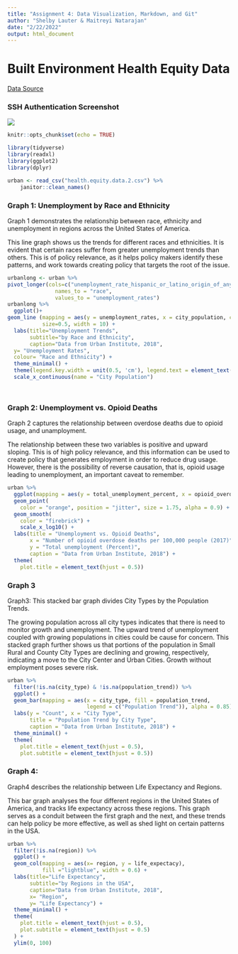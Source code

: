 ```yaml
---
title: "Assignment 4: Data Visualization, Markdown, and Git"
author: "Shelby Lauter & Maitreyi Natarajan"
date: "2/22/2022"
output: html_document
---
```


# Built Environment Health Equity Data
[Data Source](https://datacatalog.urban.org/dataset/72-small-and-medium-size-cities-built-environment-and-health-equity-dataset)

### SSH Authentication Screenshot
![](Git.remote.screenshot.png)


```r
knitr::opts_chunk$set(echo = TRUE)

library(tidyverse)
library(readxl)
library(ggplot2)
library(dplyr)

urban <- read_csv("health.equity.data.2.csv") %>%
    janitor::clean_names()

```



### Graph 1: Unemployment by Race and Ethnicity

Graph 1 demonstrates the relationship between race, ethnicity and unemployment in regions across the United States of America.

This line graph shows us the trends for different races and ethnicities. It is evident that certain races suffer from greater unemployment trends than others. This is of policy relevance, as it helps policy makers identify these patterns, and work towards creating policy that targets the root of the issue.

```r

urbanlong <- urban %>%
pivot_longer(cols=c("unemployment_rate_hispanic_or_latino_origin_of_any_race", "unemployment_rate_asian_alone", "unemployment_rate_white_alone", "unemployment_rate_black_or_african_american_alone", "total_unemployment_percent"),
               names_to = "race",
               values_to = "unemployment_rates")
urbanlong %>%
  ggplot()+
geom_line (mapping = aes(y = unemployment_rates, x = city_population, color=race), 
           size=0.5, width = 10) +
  labs(title="Unemployment Trends",
       subtitle="by Race and Ethnicity",
       caption="Data from Urban Institute, 2018",
  y= "Unemployment Rates",
  colour= "Race and Ethnicity") +
  theme_minimal() +
  theme(legend.key.width = unit(0.5, 'cm'), legend.text = element_text(size=7)) +
  scale_x_continuous(name = "City Population")




```




### Graph 2: Unemployment vs. Opioid Deaths

Graph 2 captures the relationship between overdose deaths due to opioid usage, and unamployment.

The relationship between these two variables is positive and upward sloping. This is of high policy relevance, and this information can be used to create policy that generates employment in order to reduce drug usage. However, there is the possibility of reverse causation, that is, opioid usage leading to unemployment, an important caveat to remember.

```r
urban %>%
  ggplot(mapping = aes(y = total_unemployment_percent, x = opioid_overdose_deaths)) +
  geom_point(
    color = "orange", position = "jitter", size = 1.75, alpha = 0.9) +
  geom_smooth(
    color = "firebrick") + 
    scale_x_log10() +
  labs(title = "Unemployment vs. Opioid Deaths",
       x = "Number of opioid overdose deaths per 100,000 people (2017)",
       y = "Total unemployment (Percent)", 
       caption = "Data from Urban Institute, 2018") +
  theme(
    plot.title = element_text(hjust = 0.5)) 

```
### Graph 3
Graph3: This stacked bar graph divides City Types by the Population Trends.

The growing population across all city types indicates that there is need to monitor growth and unemployment. The upward trend of unemployment coupled with growing populations in cities could be cause for concern. This stacked graph further shows us that portions of the population in Small Rural and County City Types are declining and growing, respectively, indicating a move to the City Center and Urban Cities. Growth without employment poses severe risk.

```r

urban %>%
  filter(!is.na(city_type) & !is.na(population_trend)) %>%
  ggplot() + 
  geom_bar(mapping = aes(x = city_type, fill = population_trend,
                         legend = c("Population Trend")), alpha = 0.85) +
  labs(y = "Count", x = "City Type",
       title = "Population Trend by City Type",
       caption = "Data from Urban Institute, 2018") +
  theme_minimal() +
  theme(
    plot.title = element_text(hjust = 0.5),
    plot.subtitle = element_text(hjust = 0.5))
```
### Graph 4:

Graph4 describes the relationship between Life Expectancy and Regions.

This bar graph analyses the four different regions in the United States of America, and tracks life expectancy across these regions. This graph serves as a conduit between the first graph and the next, and these trends can help policy be more effective, as well as shed light on certain patterns in the USA.

```r

urban %>%
  filter(!is.na(region)) %>%
  ggplot() +
  geom_col(mapping = aes(x= region, y = life_expectacy), 
           fill ="lightblue", width = 0.6) +
  labs(title="Life Expectancy",
       subtitle="by Regions in the USA",
       caption="Data from Urban Institute, 2018",
       x= "Region",
       y= "Life Expectancy") +
  theme_minimal() +
  theme(
    plot.title = element_text(hjust = 0.5),
    plot.subtitle = element_text(hjust = 0.5)
  ) +
  ylim(0, 100)
  
```

